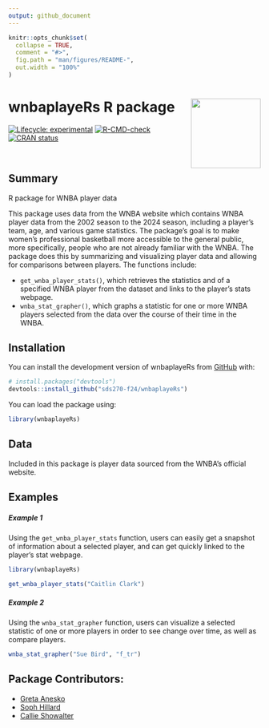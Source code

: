 ```yaml
---
output: github_document
---
```


<!-- README.md is generated from README.Rmd. Please edit that file -->

```r
knitr::opts_chunk$set(
  collapse = TRUE,
  comment = "#>",
  fig.path = "man/figures/README-",
  out.width = "100%"
)
```

# wnbaplayeRs R package <img src='data-raw/wnba_sticker.png' align="right" height="139"/>

<!-- badges: start -->
[![Lifecycle: experimental](https://img.shields.io/badge/lifecycle-experimental-orange.svg)](https://lifecycle.r-lib.org/articles/stages.html#experimental)
[![R-CMD-check](https://github.com/sds270-f24/endangeRed/actions/workflows/R-CMD-check.yaml/badge.svg)](https://github.com/sds270-f24/wnbaplayeRs/actions/workflows/R-CMD-check.yaml)
[![CRAN status](https://www.r-pkg.org/badges/version/packageName)](https://CRAN.R-project.org/package=packageName)
<!-- badges: end -->


<br>

## Summary

R package for WNBA player data

This package uses data from the WNBA website which contains WNBA player data from the 2002 season to the 2024 season, including a player's team, age, and various game statistics. The package's goal is to make women's professional basketball more accessible to the general public, more specifically, people who are not already familiar with the WNBA. The package does this by summarizing and visualizing player data and allowing for comparisons between players. The functions include:

- `get_wnba_player_stats()`, which retrieves the statistics and of a specified WNBA player from the dataset and links to the player's stats webpage.
- `wnba_stat_grapher()`, which graphs a statistic for one or more WNBA players selected from the data over the course of their time in the WNBA.


## Installation

You can install the development version of wnbaplayeRs from [GitHub](https://github.com/) with:

``` r
# install.packages("devtools")
devtools::install_github("sds270-f24/wnbaplayeRs")
```

You can load the package using:

``` r
library(wnbaplayeRs)
```

## Data

Included in this package is player data sourced from the WNBA's official website.

## Examples

##### Example 1

Using the `get_wnba_player_stats` function, users can easily get a snapshot of information about a selected player, and can get quickly linked to the player's stat webpage. 

```r
library(wnbaplayeRs)

get_wnba_player_stats("Caitlin Clark")

```

##### Example 2

Using the `wnba_stat_grapher` function, users can visualize a selected statistic of one or more players in order to see change over time, as well as compare players. 

```r
wnba_stat_grapher("Sue Bird", "f_tr")
```



## Package Contributors:

-   [Greta Anesko](https://github.com/ganesko)
-   [Soph Hillard](https://github.com/s0ph1ah)
-   [Callie Showalter](https://github.com/callieshow)